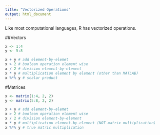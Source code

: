 ```yaml
---
title: "Vectorized Operations"
output: html_document
---
```

Like most computational languages, R has vectorized operations.

##Vectors
```r
x <- 1:4
y <- 5:8

x + y # add element-by-elemet
x > 2 # boolean operation element wise
x / 2 # division element-by-element
x * y # multiplication element by element (other than MATLAB)
x %*% y # scalar product
```
#Matrices
```r
x <- matrix(1:4, 2, 2)
y <- matrix(5:8, 2, 2)

x + y # add element-by-elemet
x > 2 # boolean operation element wise
x / 2 # division element-by-element
x * y # multiplication element-by-element (NOT matrix multiplication)
x %*% y # true matric multiplication
```